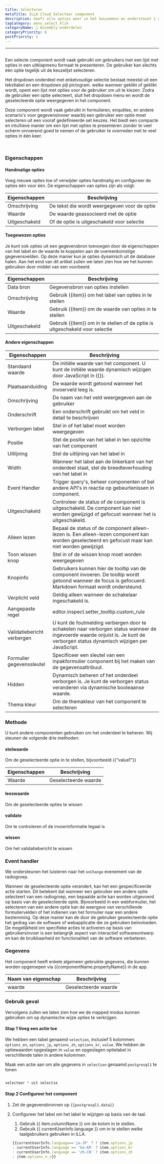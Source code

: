 ```yaml
---
title: Selecteren
metaTitle: ILLA Cloud Selecteer component
description: Geeft alle opties weer in het keuzemenu en ondersteunt 1 optie.
tagCategory: menu_select_klik
categoryName: 🧬 Assembly-onderdelen
categoryPriority: 6
postPriority: 1
---
```


* * *

## <Heading hidden>Selecteer</Heading>

Een selecte component wordt vaak gebruikt om gebruikers met een lijst met opties in een uitklapmenu formaat te presenteren. De gebruiker kan slechts één optie tegelijk uit de keuzelijst selecteren.

Het dropdown onderdeel met enkelvoudige selectie bestaat meestal uit een tekstlabel en een dropdown pijl pictogram. welke wanneer geklikt of geklikt wordt, opent een lijst met opties voor de gebruiker om uit te kiezen. Zodra de gebruiker een optie selecteert, sluit het dropdown menu en wordt de geselecteerde optie weergegeven in het component.

Deze component wordt vaak gebruikt in formulieren, enquêtes, en andere scenario's voor gegevensinvoer waarbij een gebruiker een optie moet selecteren uit een vooraf gedefinieerde set keuzes. Het biedt een compacte en intuïtieve manier om een lijst met opties te presenteren zonder te veel scherm onroerend goed te nemen of de gebruiker te overreden met te veel opties in één keer.

<img src='https://cdn.illacloud.com/official-website/img/docs/assemble/select1.png' alt="" />

<img src='https://cdn.illacloud.com/official-website/img/docs/assemble/select2.png' alt="" />

### Eigenschappen

#### Handmatige opties

Voeg nieuwe opties toe of verwijder opties handmatig en configureer de opties één voor één. De eigenschappen van opties zijn als volgt: 

| Eigenschappen | Beschrijving                                 |
| ------------- | -------------------------------------------- |
| Omschrijving  | De tekst die wordt weergegeven voor de optie |
| Waarde        | De waarde geassocieerd met de optie          |
| Uitgeschakeld | Of de optie is uitgeschakeld voor selectie   |

#### Toegewezen opties

Je kunt ook opties uit een gegevensbron toevoegen door de eigenschappen van het label en de waarde te koppelen aan de overeenkomstige gegevensvelden. Op deze manier kun je opties dynamisch uit de database halen. Aan het eind van dit artikel zullen we laten zien hoe we het kunnen gebruiken door middel van een voorbeeld.

| Eigenschappen | Beschrijving                                                                 |
| ------------- | ---------------------------------------------------------------------------- |
| Data bron     | Gegevensbron van opties instellen                                            |
| Omschrijving  | Gebruik {{item}} om het label van opties in te stellen                       |
| Waarde        | Gebruik {{item}} om de waarde van opties in te stellen                       |
| Uitgeschakeld | Gebruik {{item}} om in te stellen of de optie is uitgeschakeld voor selectie |

#### Andere eigenschappen

| Eigenschappen              | Beschrijving                                                                                                                                                                    |
| -------------------------- | ------------------------------------------------------------------------------------------------------------------------------------------------------------------------------- |
| Standaard waarde           | De initiële waarde van het component. U kunt de initiële waarde dynamisch wijzigen door JavaScript in {{}}.                                                                     |
| Plaatsaanduiding           | De waarde wordt getoond wanneer het invoerveld leeg is.                                                                                                                         |
| Omschrijving               | De naam van het veld weergegeven aan de gebruiker                                                                                                                               |
| Onderschrift               | Een onderschrift gebruikt om het veld in detail te beschrijven                                                                                                                  |
| Verborgen label            | Stel in of het label moet worden weergegeven                                                                                                                                    |
| Positie                    | Stel de positie van het label in ten opzichte van het component                                                                                                                 |
| Uitlijning                 | Stel de uitlijning van het label in                                                                                                                                             |
| Width                      | Wanneer het label aan de linkerkant van het onderdeel staat, stel de breedteverhouding van het label in                                                                         |
| Event Handler              | Trigger query's, beheer componenten of bel andere API's in reactie op gebeurtenissen in component.                                                                              |
| Uitgeschakeld              | Controleer de status of de component is uitgeschakeld. De component kan niet worden gewijzigd of gefocust wanneer het is uitgeschakeld.                                         |
| Alleen lezen               | Bepaal de status of de component alleen-lezen is. Een alleen-lezen component kan worden geselecteerd en gefocust maar kan niet worden gewijzigd.                                |
| Toon wissen knop           | Stel in of de wissen knop moet worden weergegeven                                                                                                                               |
| Knopinfo                   | Gebruikers kunnen hier de tooltip van de component invoeren. De tooltip wordt getoond wanneer de focus is gefocuerd. Markdown formaat wordt ondersteund.                        |
| Verplicht veld             | Geldig alleen wanneer de schakelaar ingeschakeld is.                                                                                                                            |
| Aangepaste regel           | editor.inspect.setter_tooltip.custom_rule                                                                                                                                       |
| Validatiebericht verbergen | U kunt de foutmelding verbergen door te schakelen naar verborgen status wanneer de ingevoerde waarde onjuist is. Je kunt de verborgen status dynamisch wijzigen per JavaScript. |
| Formulier gegevenssleutel  | Specificeer een sleutel van een inpakformulier component bij het maken van de gegevensattribuut.                                                                                |
| Hidden                     | Dynamisch beheren of het onderdeel verborgen is. Je kunt de verborgen status veranderen via dynamische booleaanse waarde.                                                       |
| Thema kleur                | Om de themakleur van het component te selecteren                                                                                                                                |

### Methode

U kunt andere componenten gebruiken om het onderdeel te beheren. Wij steunen de volgende drie methoden:

#### stelwaarde

Om de geselecteerde optie in te stellen, bijvoorbeeld {{”value1”}}

| Eigenschappen | Beschrijving         |
| ------------- | -------------------- |
| Waarde        | Geselecteerde waarde |

#### leeswaarde

Om de geselecteerde opties te wissen

#### validate

Om te controleren of de invoerinformatie legaal is

#### wissen

Om het validatiebericht te wissen

### Event handler

We ondersteunen het luisteren naar het `onChange` evenement van de radiogroep. 

Wanneer de geselecteerde optie verandert, kan het een gespecificeerde actie starten. Dit betekent dat wanneer een gebruiker een andere optie selecteert van een radiogroep, een bepaalde actie kan worden uitgevoerd op basis van de geselecteerde optie. Bijvoorbeeld in een webformulier, het selecteren van een andere optie kan de weergave van verschillende formuliervelden of het indienen van het formulier naar een andere bestemming. Op deze manier kan de door de gebruiker geselecteerde optie het gedrag van de software of webapplicatie die ze gebruiken beïnvloeden. De mogelijkheid om specifieke acties te activeren op basis van gebruikersinvoer is een belangrijk aspect van interactief softwareontwerp en kan de bruikbaarheid en functionaliteit van de software verbeteren.

### Gegevens

Het component heeft enkele algemeen gebruikte gegevens, die kunnen worden opgeroepen via {{componentName.propertyName}} in de app.

| Naam van eigenschap | Beschrijving         |
| ------------------- | -------------------- |
| waarde              | Geselecteerde waarde |

### Gebruik geval

Vervolgens zullen we laten zien hoe we de mapped modus kunnen gebruiken om op dynamische wijze opties te verkrijgen. 

#### Stap 1 Voeg een actie toe

We hebben een tabel genaamd `selection`, inclusief 5 kolommen: `options_en`, `options_jp`, `options_zh`, `options_kr`, `value`. We hebben de optiewaarden opgeslagen in `value` en opgeslagen optielabel in verschillende talen in andere kolommen. 

Maak een actie aan om alle gegevens in `selection` genaamd `postgresql1` te tonen

<img src='https://cdn.illacloud.com/official-website/img/docs/assemble/radio1.png' alt="" />

```jsx
selecteer * uit selectie
```

#### Stap 2 Configureer het component

1.  Zet de gegevensbronnen op `{{postgresql1.data}}` 
2.  Configureer het label om het label te wijzigen op basis van de taal. 

    1.  Gebruik {{ item.columnName }} om de kolom in te stellen. 
    2.  Gebruik {{ currentUserInfo.language }} om in te stellen welke taalgebruikers gebruiken in ILLA.

    ```jsx
    {{currentUserInfo.language=='ja-JP' ? ? item.options_jp 
    : currentUserInfo.language == 'ko-KR' ? item.options_kr 
    : currentUserInfo.language == 'zh-CN' ? item.options_zh 
    : item.options_n_n}}
    ```

<img src='https://cdn.illacloud.com/official-website/img/docs/assemble/select3.png' alt="" />
